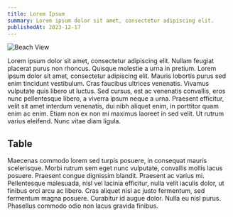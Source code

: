 ```yaml
---
title: Lorem Ipsum
summary: Lorem ipsum dolor sit amet, consectetur adipiscing elit.
publishedAt: 2023-12-17
---
```


<Image src='/posts/sample.png' alt='Beach View' width={800} height={500} />

Lorem ipsum dolor sit amet, consectetur adipiscing elit. Nullam feugiat placerat purus non rhoncus. Quisque molestie a urna in pretium. Lorem ipsum dolor sit amet, consectetur adipiscing elit. Mauris lobortis purus sed enim tincidunt vestibulum. Cras faucibus ultrices venenatis. Vivamus vulputate quis libero ut luctus. Sed cursus, est ac venenatis convallis, eros nunc pellentesque libero, a viverra ipsum neque a urna. Praesent efficitur, velit sit amet interdum venenatis, dui nibh aliquet enim, in porttitor quam enim ac enim. Etiam non ex non mi maximus laoreet in sed velit. Ut rutrum varius eleifend. Nunc vitae diam ligula.

## Table

<Table
  data={{
    headers: [
      'Syntax',
      'Description',
    ],
    rows: [
      ['Header', 'Title'],
      ['Paragraph', 'Text'],
    ],
  }}
/>

Maecenas commodo lorem sed turpis posuere, in consequat mauris scelerisque. Morbi rutrum sem eget nunc vulputate, convallis mollis lacus posuere. Praesent congue dignissim blandit. Praesent ac varius mi. Pellentesque malesuada, nisl vel lacinia efficitur, nulla velit iaculis dolor, ut finibus orci arcu ac libero. Cras aliquet nisl ac justo fermentum, sed fermentum magna posuere. Curabitur id augue dolor. Nulla eu nisl purus. Phasellus commodo odio non lacus gravida finibus.


